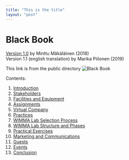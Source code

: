 ```yaml
---
title: "This is the title"
layout: "post"
---
```


# Black Book

[Version 1.0](http://wimmalab.pages.labranet.jamk.fi/site/media/WIMMALab-BlackBook-1.0.ec5daf40.pdf) by Minttu Mäkäläinen (2018)  
Version 1.1 (english translation) by Marika Piilonen (2019)

This link is from the public directory
![Black Book](/blackbook.png)

Contents:

1. [Introduction](guides/01-Introduction)
2. [Stakeholders](02-Stakeholders.md)
3. [Facilities and Equipment](03-Facilities-and-Equipment.md)
4. [Assignments](04-Assigments.md)
5. [Virtual Company](05-Virtual-Company.md)
6. [Practices](06-Practices.md)
7. [WIMMA Lab Selection Process](07-WIMMA-Lab-Selection-Process.md)
8. [WIMMA Lab Structure and Phases](08-WIMMA-Lab-Structure-and-Phases.md)
9. [Practical Exercises](09-Practical-Exercises.md)
10. [Marketing and Communications](10-Marketing-and-Communications.md)
11. [Guests](11-Guests.md)
12. [Events](12-Events.md)
13. [Conclusion](13-Conclusion.md)
